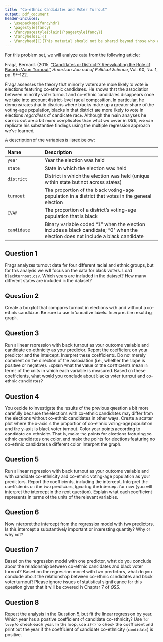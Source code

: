 ```yaml
---
title: "Co-ethnic Candidates and Voter Turnout"
output: pdf_document
header-includes:
  - \usepackage{fancyhdr}
  - \pagestyle{fancy}
  - \fancypagestyle{plain}{\pagestyle{fancy}}
  - \fancyhead[L]{}
  - \fancyhead[C]{This material should not be shared beyond those who are enrolled in this class}
---
```

  
For this problem set, we will analyze data from the following article:

Fraga, Bernard. (2015) ["Candidates or Districts? Reevaluating the Role of Race in Voter Turnout,"](http://dx.doi.org/10.1111/ajps.12172) *American Journal of Political Science*, Vol. 60, No. 1, pp. 97--122.

Fraga assesses the theory that minority voters are more likely to vote in elections featuring co-ethnic candidates. He shows that the association between minority voter turnout and co-ethnic candidates disappears once we take into account district-level racial composition. In particular, he demonstrates that in districts where blacks make up a greater share of the voting-age population, blacks in that district are more likely to vote in elections *regardless* of candidate race. Although the main analyses he carries out are a bit more complicated than what we cover in *QSS*, we can replicate his substantive findings using the multiple regression approach we've learned. 

A description of the variables is listed below:

--------------------------------------------------------------------------------
Name                Description
------------------- ------------------------------------------------------------
`year`              Year the election was held

`state`             State in which the election was held

`district`          District in which the election was held (unique within state but not across states)

`turnout`           The proportion of the black voting-age population in a district that votes in the general election

`CVAP`              The proportion of a district's voting-age population that is black

`candidate`         Binary variable coded "1" when the election includes a black candidate; "0" when the election does not include a black candidate

--------------------------------------------------------------------------------

## Question 1

Fraga analyzes turnout data for four different racial and ethnic groups, but for this analysis we will focus on the data for black voters. Load  `blackturnout.csv`. Which years are included in the dataset?  How many different states are included in the dataset? 

## Question 2

Create a boxplot that compares turnout in elections with and without a co-ethnic candidate.  Be sure to use informative labels.  Interpret the resulting graph.

## Question 3

Run a linear regression with black turnout as your outcome variable and candidate co-ethnicity as your predictor. Report the coefficient on your predictor and the intercept. Interpret these coefficients. Do not merely comment on the direction of the association (i.e., whether the slope is positive or negative). Explain what the value of the coefficients mean in terms of the units in which each variable is measured.  Based on these coefficients, what would you conclude about blacks voter turnout and co-ethnic candidates?

## Question 4

You decide to investigate the results of the previous question a bit more carefully because the elections with co-ethnic candidates may differ from the elections without co-ethnic candidates in other ways.  Create a scatter plot where the x-axis is the proportion of co-ethnic voting-age population and the y-axis is black voter turnout. Color your points according to candidate co-ethnicity. That is, make the points for elections featuring co-ethnic candidates one color, and make the points for elections featuring no co-ethnic candidates a different color. Interpret the graph.

## Question 5

Run a linear regression with black turnout as your outcome variable and with candidate co-ethnicity and co-ethnic voting-age population as your predictors.  Report the coefficients, including the intercept.  Interpret the coefficients on the two predictors, ignoring the intercept for now (you will interpret the intercept in the next question). Explain what each coefficient represents in terms of the units of the relevant variables.

## Question 6

Now interpret the intercept from the regression model with two predictors. Is this intercept a substantively important or interesting quantity?  Why or why not? 

## Question 7

Based on the regression model with one predictor, what do you conclude about the relationship between co-ethnic candidates and black voter turnout?  Based on the regression model with two predictors, what do you conclude about the relationshop between co-ethnic candidates and black voter turnout?  Please ignore issues of statistical significance for this question given that it will be covered in Chapter 7 of *QSS*.

## Question 8
Repeat the analysis in the Question 5, but fit the linear regression by year.
Which year has a positive coefficient of candidate co-ethnicity?
Use `for loop` to check each year. In the loop, use `if()` to check the
coefficient and print out the year if the coefficient of candidate co-ethnicity (`candidate`)
is positive.

